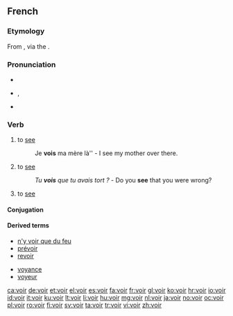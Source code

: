 ==French==

===Etymology===
From {{etyl|la|fr}} {{term|video|videō|lang=la}}, via the {{etyl|fro|fr}} {{term|veoir|lang=fro}}.

===Pronunciation===
* {{audio|Fr-voir.ogg|audio}}
* {{IPA|/vwaʁ/|lang=fr}}, {{SAMPA|/vwaR/}}
* {{homophones|lang=fr|voire}}

===Verb===
{{fr-verb}}

# to [[see]] {{gloss|visually}}
#:Je '''vois''' ma mère là'' - I see my mother over there.
# to [[see]] {{gloss|to understand}}
#:''Tu '''vois''' que tu avais tort ?'' - Do you '''see''' that you were wrong?
# to [[see]] {{gloss|to visit, to go and see}}

====Conjugation====
{{fr-conj-voir|}}

====Derived terms====
{{top2}}
* [[n'y voir que du feu]]
* [[prévoir]]
* [[revoir]]
{{mid2}}
* [[voyance]]
* [[voyeur]]
{{bottom}}

[[ca:voir]]
[[de:voir]]
[[et:voir]]
[[el:voir]]
[[es:voir]]
[[fa:voir]]
[[fr:voir]]
[[gl:voir]]
[[ko:voir]]
[[hr:voir]]
[[io:voir]]
[[id:voir]]
[[it:voir]]
[[ku:voir]]
[[lt:voir]]
[[li:voir]]
[[hu:voir]]
[[mg:voir]]
[[nl:voir]]
[[ja:voir]]
[[no:voir]]
[[oc:voir]]
[[pl:voir]]
[[ro:voir]]
[[fi:voir]]
[[sv:voir]]
[[ta:voir]]
[[tr:voir]]
[[vi:voir]]
[[zh:voir]]